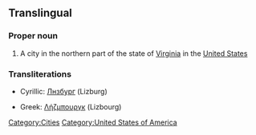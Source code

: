 ==Translingual==

===Proper noun===
{{wikipedia|Leesburg, Virginia}}
{{en-proper noun}}

# A city in the northern part of the state of [[Virginia]] in the [[United States]]

===Transliterations===
{{rfc-header|Transliterations}}
{{top}}
* Cyrillic: [[Лнзбург]] (Lizburg)
{{mid}}
* Greek: [[Λήζμπουργκ]] (Lizbourg)
{{bottom}}

[[Category:Cities]]
[[Category:United States of America]]